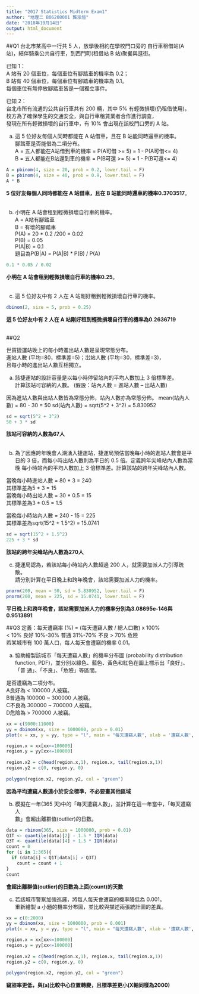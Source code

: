 ```yaml
---
title: "2017 Statistics Midterm Exam1"
author: "地理二 B06208001 龔泓愷"
date: "2018年10月14日"
output: html_document
---
```

##Q1
台北市某高中一行共 5 人，放學後相約在學校門口旁的
自行車租借站(A 站)，結伴騎乘公共自行車，到西門町(租借站 B 站)聚餐與逛街。   

已知 1：    
A 站有 20 個車位，每個車位有腳踏車的機率為 0.2；    
B 站有 40 個車位，每個車位有腳踏車的機率為 0.1。    
每個車位有無停放腳踏車皆是一個獨立事件。    

已知 2：    
台北市所有流通的公共自行車共有 200 輛，其中 5% 有輕微損壞(仍租借使用)。   
校方為了確保學生的交通安全，與自行車租賃業者合作進行調查，    
發現在所有輕微損壞的自行車中，有 10% 會出現在該校門口旁的 A 站。  

a. 這 5 位好友每個人同時都能在 A 站借車，且在 B 站能同時還車的機率。    
腳踏車是否能借為二項分布。    
A = 五人都能在A站借到車的機率 = P(A可借 >= 5) = 1 - P(A可借<= 4)          
B = 五人都能在B站還到車的機率 = P(B可還 >= 5) = 1 - P(B可還<= 4)          
```r
A = pbinom(4, size = 20, prob = 0.2, lower.tail = F)
B = pbinom(4, size = 40, prob = 0.9, lower.tail = F)
A * B
```

**5 位好友每個人同時都能在 A 站借車，且在 B 站能同時還車的機率0.3703517**。   
<br>

b. 小明在 A 站會租到輕微損壞自行車的機率。    
A = A站有腳踏車   
B = 有壞的腳踏車    
P(A) = 20 * 0.2 /200 = 0.02   
P(B) = 0.05       
P(A|B) = 0.1    
題目為P(B|A) = P(A|B) * P(B) / P(A)
```r
0.1 * 0.05 / 0.02
```

**小明在 A 站會租到輕微損壞自行車的機率0.25**。   
<br>

c. 這 5 位好友中有 2 人在 A 站剛好租到輕微損壞自行車的機率。
```r
dbinom(2, size = 5, prob = 0.25)
```

**這 5 位好友中有 2 人在 A 站剛好租到輕微損壞自行車的機率為0.2636719**   
<br>

##Q2

世貿捷運站晚上的每小時進出站人數是呈現常態分布。    
進站人數 (平均=80，標準差=5)；岀站人數 (平均=30，標準差=3)，    
且每小時的進出站人數互相獨立。    

a. 該捷運站的設計容量是以每小時停留站內的平均人數加上 3 倍標準差。    
計算該站可容納的人數。 (假設：站內人數 = 進站人數 – 出站人數)   

因為進站人數與出站人數皆為常態分佈，站內人數亦為常態分佈。
mean(站內人數) = 80 - 30 = 50
sd(站內人數) = sqrt(5^2 + 3^2) = 5.830952
```r
sd = sqrt(5^2 + 3^2)
50 + 3 * sd
```

**該站可容納的人數為67人**   
<br>

b. 為了因應跨年晚會人潮湧入捷運站，捷運局預估當晚每小時的進站人數會是平
日的 3 倍，而每小時出站人數則為平日的 0.5 倍。定義跨年尖峰站內人數為當晚
每小時站內的平均人數加上 3 倍標準差。計算該站的跨年尖峰站內人數。

當晚每小時進站人數 = 80 * 3 = 240   
其標準差為5 * 3 = 15      
當晚每小時出站人數 = 30 * 0.5 = 15      
其標準差為3 * 0.5 = 1.5     

當晚每小時站內人數 = 240 - 15 = 225       
其標準差為sqrt(15^2 + 1.5^2) = 15.0741    
```r
sd = sqrt(15^2 + 1.5^2)
225 + 3 * sd
```

**該站的跨年尖峰站內人數為270人** 
<br>

c. 捷運局認為，若該站每小時站內人數超過 200 人，就需要加派人力引導疏散。    
請分別計算在平日晚上和跨年晚會，該站需要加派人力的機率。    

```r
pnorm(200, mean = 50, sd = 5.830952, lower.tail = F)
pnorm(200, mean = 225, sd = 15.0741, lower.tail = F)
```

**平日晚上和跨年晚會，該站需要加派人力的機率分別為3.08695e-146與0.9513891**
<br>

##Q3
定義：每天遭竊率 (%) = (每天遭竊人數 / 總人口數) x 100%   
< 10% 良好 10%-30% 普通 31%-70% 不良 > 70% 危險   
若某城市有 100 萬人口，每人每天會遭竊的機率 0.01。    

a. 協助繪製該城市「每天遭竊人數」的機率分布圖 (probability distribution
function, PDF)，並分別以綠色、藍色、黃色和紅色在圖上標示出「良好」、「普
通」、「不良」、「危險」等區間。    

是否遭竊為二項分布。    
A良好為 < 100000 人被竊。     
B普通為 100000 ~ 300000 人被竊。   
C不良為 300000 ~ 700000 人被竊。   
D危險為 > 700000 人被竊。    

```r
xx = c(9000:11000)
yy = dbinom(xx, size = 1000000, prob = 0.01)
plot(x = xx, y = yy, type = "l", main = "每天遭竊人數", xlab = '遭竊人數', ylab = '機率')

region.x = xx[xx<=100000]
region.y = yy[xx<=100000]
	
region.x2 = c(head(region.x,1), region.x, tail(region.x,1))
region.y2 = c(0, region.y, 0)
	
polygon(region.x2, region.y2, col = "green")
```

**因為平均遭竊人數遠小於安全標準，不必要畫其他區域**
<br>

b. 模擬在一年(365 天)中的「每天遭竊人數」，並計算在這一年當中，「每天遭竊人   
數」會超出離群值(outlier)的日數。     
```r
data = rbinom(365, size = 1000000, prob = 0.01)
Q1T <- quantile(data)[2] - 1.5 * IQR(data)
Q3T <- quantile(data)[4] + 1.5 * IQR(data)
count = 0
for (i in 1:365){
  if (data[i] < Q1T|data[i] > Q3T)
    count = count + 1
}
count
```

**會超出離群值(outlier)的日數為上面(count)的天數**
<br>

c. 若該城市警察加強巡邏，將每人每天會遭竊的機率降低為 0.001。   
重新繪製 a 小題的機率分布圖，並比較與描述兩張統計圖的差異。  
```r
xx = c(0:2000)
yy = dbinom(xx, size = 1000000, prob = 0.001)
plot(x = xx, y = yy, type = "l", main = "每天遭竊人數", xlab = '遭竊人數', ylab = '機率')

region.x = xx[xx<=100000]
region.y = yy[xx<=100000]
	
region.x2 = c(head(region.x,1), region.x, tail(region.x,1))
region.y2 = c(0, region.y, 0)
	
polygon(region.x2, region.y2, col = "green")
```

**竊盜率更低，與(a)比較中心位置轉變，且標準差更小(X軸同樣為2000)**